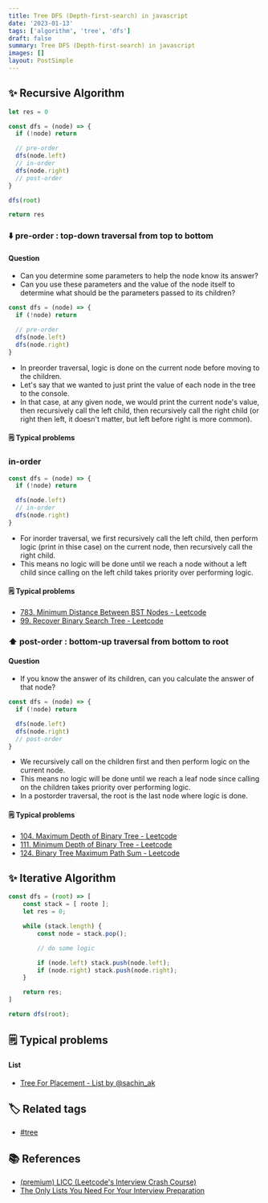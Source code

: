 ```yaml
---
title: Tree DFS (Depth-first-search) in javascript
date: '2023-01-13'
tags: ['algorithm', 'tree', 'dfs']
draft: false
summary: Tree DFS (Depth-first-search) in javascript
images: []
layout: PostSimple
---
```


## ✨ Recursive Algorithm

```javascript
let res = 0

const dfs = (node) => {
  if (!node) return

  // pre-order
  dfs(node.left)
  // in-order
  dfs(node.right)
  // post-order
}

dfs(root)

return res
```

### ⬇️ pre-order : top-down traversal from top to bottom

#### Question

- Can you determine some parameters to help the node know its answer?
- Can you use these parameters and the value of the node itself to determine what should be the parameters passed to its children?

```javascript
const dfs = (node) => {
  if (!node) return

  // pre-order
  dfs(node.left)
  dfs(node.right)
}
```

- In preorder traversal, logic is done on the current node before moving to the children.
- Let's say that we wanted to just print the value of each node in the tree to the console.
- In that case, at any given node, we would print the current node's value, then recursively call the left child, then recursively call the right child (or right then left, it doesn't matter, but left before right is more common).

#### 🗒️ Typical problems

### in-order

```javascript
const dfs = (node) => {
  if (!node) return

  dfs(node.left)
  // in-order
  dfs(node.right)
}
```

- For inorder traversal, we first recursively call the left child, then perform logic (print in thise case) on the current node, then recursively call the right child.
- This means no logic will be done until we reach a node without a left child since calling on the left child takes priority over performing logic.

#### 🗒️ Typical problems

- [783. Minimum Distance Between BST Nodes - Leetcode](https://leetcode.com/problems/minimum-distance-between-bst-nodes/)
- [99. Recover Binary Search Tree - Leetcode](https://leetcode.com/problems/recover-binary-search-tree/)

### ⬆️ post-order : bottom-up traversal from bottom to root

#### Question

- If you know the answer of its children, can you calculate the answer of that node?

```javascript
const dfs = (node) => {
  if (!node) return

  dfs(node.left)
  dfs(node.right)
  // post-order
}
```

- We recursively call on the children first and then perform logic on the current node.
- This means no logic will be done until we reach a leaf node since calling on the children takes priority over performing logic.
- In a postorder traversal, the root is the last node where logic is done.

#### 🗒️ Typical problems

- [104. Maximum Depth of Binary Tree - Leetcode](https://leetcode.com/problems/maximum-depth-of-binary-tree/)
- [111. Minimum Depth of Binary Tree - Leetcode](https://leetcode.com/problems/minimum-depth-of-binary-tree/)
- [124. Binary Tree Maximum Path Sum - Leetcode](https://leetcode.com/problems/binary-tree-maximum-path-sum/)

## ✨ Iterative Algorithm

```javascript
const dfs = (root) => [
    const stack = [ roote ];
    let res = 0;

    while (stack.length) {
        const node = stack.pop();

        // do some logic

        if (node.left) stack.push(node.left);
        if (node.right) stack.push(node.right);
    }

    return res;
]

return dfs(root);
```

## 🗒️ Typical problems

#### List

- [Tree For Placement - List by @sachin_ak](https://leetcode.com/list/e5xnbz4r/)

## 🏷️ Related tags

- [#tree](https://tkhwang.me/tags/tree)

## 📚 References

- [(premium) LICC (Leetcode's Interview Crash Course)](https://leetcode.com/explore/learn/card/data-structure-tree/17/solve-problems-recursively/534/)
- [The Only Lists You Need For Your Interview Preparation](https://leetcode.com/discuss/interview-question/2069641/The-Only-Lists-You-Need-For-Your-Interview-Preparation)
